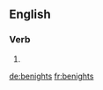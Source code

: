 
==English==

===Verb===
{{head|en|verb form}}

# {{en-third-person singular of|benight}}

[[de:benights]]
[[fr:benights]]
